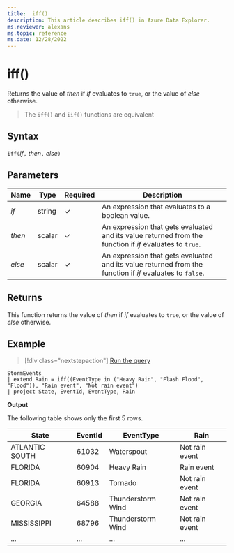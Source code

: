 ```yaml
---
title:  iff()
description: This article describes iff() in Azure Data Explorer.
ms.reviewer: alexans
ms.topic: reference
ms.date: 12/28/2022
---
```

# iff()

Returns the value of *then* if *if* evaluates to `true`,
or the value of *else* otherwise.

> The `iff()` and `iif()` functions are equivalent

## Syntax

`iff(`*if*`,` *then*`,` *else*`)`

## Parameters

| Name | Type | Required | Description |
|--|--|--|--|
|*if*| string | &check; | An expression that evaluates to a boolean value.|
|*then*| scalar | &check; | An expression that gets evaluated and its value returned from the function if *if* evaluates to `true`.|
|*else*| scalar | &check; | An expression that gets evaluated and its value returned from the function if *if* evaluates to `false`.|

## Returns

This function returns the value of *then* if *if* evaluates to `true`,
or the value of *else* otherwise.

## Example

> [!div class="nextstepaction"]
> <a href="https://dataexplorer.azure.com/clusters/help/databases/Samples?query=H4sIAAAAAAAAAwsuyS/KdS1LzSsp5qpRSK0oSc1LUQhKzMxTsFXITEvT0ADLhVQWpCoAxTSUPFITyyrBCpR0FJTcchKLMxTccvLzUyBcEENTE8gEG5EK0guS8MsvUShCiGgCrSooys9KTS5RCC5JLEnVUQBb45kCZYDs0wHbAgAA0TJCoAAAAA==" target="_blank">Run the query</a>

```kusto
StormEvents
| extend Rain = iff((EventType in ("Heavy Rain", "Flash Flood", "Flood")), "Rain event", "Not rain event")
| project State, EventId, EventType, Rain
```

**Output**

The following table shows only the first 5 rows.

|State|EventId|EventType|Rain|
|--|--|--|--|
|ATLANTIC SOUTH| 61032 |Waterspout |Not rain event
|FLORIDA| 60904 |Heavy Rain |Rain event
|FLORIDA| 60913 |Tornado |Not rain event
|GEORGIA| 64588 |Thunderstorm Wind |Not rain event
|MISSISSIPPI| 68796 |Thunderstorm Wind |Not rain event
|...|...|...|...|